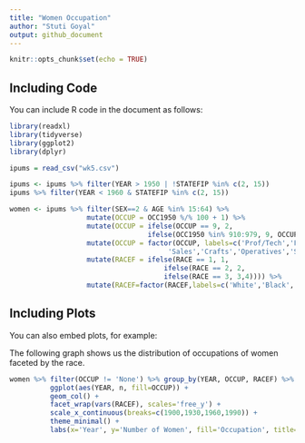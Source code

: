 ```yaml
---
title: "Women Occupation"
author: "Stuti Goyal"
output: github_document
---
```


```r
knitr::opts_chunk$set(echo = TRUE)
```

## Including Code

You can include R code in the document as follows:

```r
library(readxl)
library(tidyverse)
library(ggplot2)
library(dplyr)
```

```r
ipums = read_csv("wk5.csv")
```
```r
ipums <- ipums %>% filter(YEAR > 1950 | !STATEFIP %in% c(2, 15))
ipums %>% filter(YEAR < 1960 & STATEFIP %in% c(2, 15))
```

```r
women <- ipums %>% filter(SEX==2 & AGE %in% 15:64) %>%
                   mutate(OCCUP = OCC1950 %/% 100 + 1) %>% 
                   mutate(OCCUP = ifelse(OCCUP == 9, 2,
                                  ifelse(OCC1950 %in% 910:979, 9, OCCUP))) %>%
                   mutate(OCCUP = factor(OCCUP, labels=c('Prof/Tech','Farming','Managers','Clerical',
                                       'Sales','Crafts','Operatives','Service','Laborers','None'))) %>% 
                   mutate(RACEF = ifelse(RACE == 1, 1,
                                      ifelse(RACE == 2, 2,
                                      ifelse(RACE == 3, 3,4)))) %>% 
                   mutate(RACEF=factor(RACEF,labels=c('White','Black','Asian/Pacific','Other')))
```

## Including Plots

You can also embed plots, for example:

The following graph shows us the distribution of occupations of women faceted by the race. 

```r
women %>% filter(OCCUP != 'None') %>% group_by(YEAR, OCCUP, RACEF) %>% count(wt=PERWT) %>% 
          ggplot(aes(YEAR, n, fill=OCCUP)) + 
          geom_col() + 
          facet_wrap(vars(RACEF), scales='free_y') +
          scale_x_continuous(breaks=c(1900,1930,1960,1990)) + 
          theme_minimal() +
          labs(x='Year', y='Number of Women', fill='Occupation', title='Occupations of Women in the United States by Race, 1900-1990')
```

